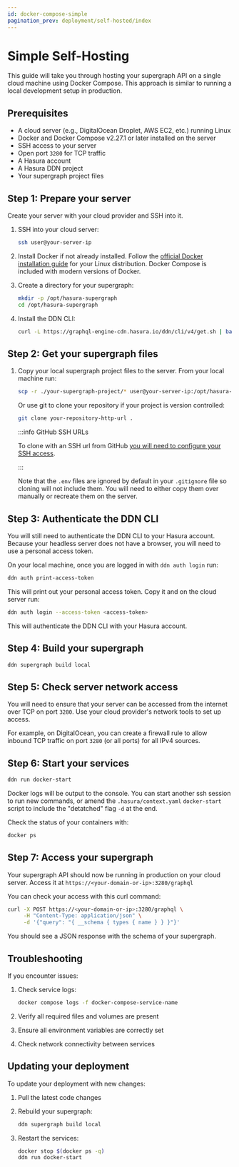 ```yaml
---
id: docker-compose-simple
pagination_prev: deployment/self-hosted/index
---
```


# Simple Self-Hosting

This guide will take you through hosting your supergraph API on a single cloud machine using Docker Compose. This
approach is similar to running a local development setup in production.

## Prerequisites

- A cloud server (e.g., DigitalOcean Droplet, AWS EC2, etc.) running Linux
- Docker and Docker Compose v2.27.1 or later installed on the server
- SSH access to your server
- Open port `3280` for TCP traffic
- A Hasura account
- A Hasura DDN project
- Your supergraph project files

## Step 1: Prepare your server

Create your server with your cloud provider and SSH into it.

1. SSH into your cloud server:

   ```bash
   ssh user@your-server-ip
   ```

2. Install Docker if not already installed. Follow the
   [official Docker installation guide](https://docs.docker.com/engine/install/) for your Linux distribution. Docker
   Compose is included with modern versions of Docker.

3. Create a directory for your supergraph:

   ```bash
   mkdir -p /opt/hasura-supergraph
   cd /opt/hasura-supergraph
   ```

4. Install the DDN CLI:

   ```bash
   curl -L https://graphql-engine-cdn.hasura.io/ddn/cli/v4/get.sh | bash
   ```

## Step 2: Get your supergraph files

1. Copy your local supergraph project files to the server. From your local machine run:

   ```bash
   scp -r ./your-supergraph-project/* user@your-server-ip:/opt/hasura-supergraph/
   ```

   Or use git to clone your repository if your project is version controlled:

   ```bash
   git clone your-repository-http-url .
   ```

   :::info GitHub SSH URLs

   To clone with an SSH url from GitHub
   [you will need to configure your SSH access](https://docs.github.com/en/get-started/getting-started-with-git/about-remote-repositories#cloning-with-ssh-urls).

   :::

   Note that the `.env` files are ignored by default in your `.gitignore` file so cloning will not include them. You
   will need to either copy them over manually or recreate them on the server.

## Step 3: Authenticate the DDN CLI

You will still need to authenticate the DDN CLI to your Hasura account. Because your headless server does not have a
browser, you will need to use a personal access token.

On your local machine, once you are logged in with `ddn auth login` run:

```bash
ddn auth print-access-token
```

This will print out your personal access token. Copy it and on the cloud server run:

```bash
ddn auth login --access-token <access-token>
```

This will authenticate the DDN CLI with your Hasura account.

## Step 4: Build your supergraph

```bash
ddn supergraph build local
```

## Step 5: Check server network access

You will need to ensure that your server can be accessed from the internet over TCP on port `3280`. Use your cloud
provider's network tools to set up access.

For example, on DigitalOcean, you can create a firewall rule to allow inbound TCP traffic on port `3280` (or all ports)
for all IPv4 sources.

## Step 6: Start your services

```bash
ddn run docker-start
```

Docker logs will be output to the console. You can start another ssh session to run new commands, or amend the
`.hasura/context.yaml` `docker-start` script to include the "detatched" flag `-d` at the end.

Check the status of your containers with:

```bash
docker ps
```

## Step 7: Access your supergraph

Your supergraph API should now be running in production on your cloud server. Access it at
`https://<your-domain-or-ip>:3280/graphql`

You can check your access with this curl command:

```bash
curl -X POST https://<your-domain-or-ip>:3280/graphql \
     -H "Content-Type: application/json" \
     -d '{"query": "{ __schema { types { name } } }"}'
```

You should see a JSON response with the schema of your supergraph.

## Troubleshooting

If you encounter issues:

1. Check service logs:

   ```bash
   docker compose logs -f docker-compose-service-name
   ```

2. Verify all required files and volumes are present

3. Ensure all environment variables are correctly set

4. Check network connectivity between services

## Updating your deployment

To update your deployment with new changes:

1. Pull the latest code changes

2. Rebuild your supergraph:

   ```bash
   ddn supergraph build local
   ```

3. Restart the services:
   ```bash
   docker stop $(docker ps -q)
   ddn run docker-start
   ```
